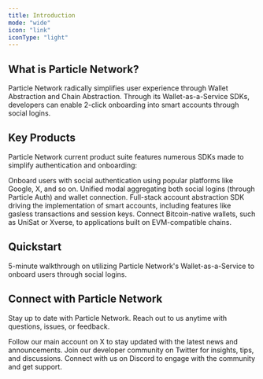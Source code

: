 ```yaml
---
title: Introduction  
mode: "wide"
icon: "link"
iconType: "light"
---
```


## What is Particle Network?

Particle Network radically simplifies user experience through Wallet Abstraction and Chain Abstraction. Through its Wallet-as-a-Service SDKs, developers can enable 2-click onboarding into smart accounts through social logins.

## Key Products

Particle Network current product suite features numerous SDKs made to simplify authentication and onboarding:

<CardGroup cols={2}>
  <Card title="Particle Auth" icon="shield" href="../api-reference/auth">
     Onboard users with social authentication using popular platforms like Google, X, and so on.
   </Card>
 <Card title="Particle Connect" icon="link" href="../api-reference/connect">
   Unified modal aggregating both social logins (through Particle Auth) and wallet connection.
 </Card>
 <Card title="Account Abstraction" icon="credit-card" href="../api-reference/aa">
  Full-stack account abstraction SDK driving the implementation of smart accounts, including features like gasless transactions and session keys.
 </Card>
  <Card title="BTC Connect" icon="btc" href="../api-reference/btc">
     Connect Bitcoin-native wallets, such as UniSat or Xverse, to applications built on EVM-compatible chains.
   </Card>
</CardGroup>

## Quickstart

  <Card title="Integrate Wallet-as-a-Service" icon="code" href="/resources/quickstart/waas/web-quickstart">
    5-minute walkthrough on utilizing Particle Network's Wallet-as-a-Service to onboard users through social logins.
  </Card>


## Connect with Particle Network

Stay up to date with Particle Network. Reach out to us anytime with questions, issues, or feedback.

<CardGroup cols={3}>
  <Card title="@ParticleNtwrk" icon="x-twitter" href="https://x.com/ParticleNtwrk">
    Follow our main account on X to stay updated with the latest news and announcements.
  </Card>
  <Card title="@ParticleBuild" icon="x-twitter" href="https://x.com/ParticleBuild">
    Join our developer community on Twitter for insights, tips, and discussions.
  </Card>
  <Card title="Discord" icon="discord" href="discord.gg/particlenetwork">
    Connect with us on Discord to engage with the community and get support.
  </Card>
</CardGroup>
